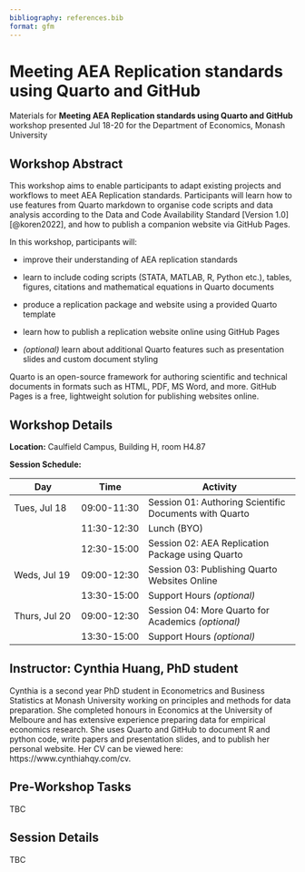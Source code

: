 ```yaml
---
bibliography: references.bib
format: gfm
---
```


# Meeting AEA Replication standards using Quarto and GitHub

Materials for **Meeting AEA Replication standards using Quarto and GitHub** workshop presented Jul 18-20 for the Department of Economics, Monash University

## Workshop Abstract

This workshop aims to enable participants to adapt existing projects and workflows to meet AEA Replication standards. Participants will learn how to use features from Quarto markdown to organise code scripts and data analysis according to the Data and Code Availability Standard \[Version 1.0\] [@koren2022], and how to publish a companion website via GitHub Pages.

In this workshop, participants will:

-   improve their understanding of AEA replication standards

-   learn to include coding scripts (STATA, MATLAB, R, Python etc.), tables, figures, citations and mathematical equations in Quarto documents

-   produce a replication package and website using a provided Quarto template

-   learn how to publish a replication website online using GitHub Pages

-   *(optional)* learn about additional Quarto features such as presentation slides and custom document styling

Quarto is an open-source framework for authoring scientific and technical documents in formats such as HTML, PDF, MS Word, and more. GitHub Pages is a free, lightweight solution for publishing websites online.

## Workshop Details

**Location:** Caulfield Campus, Building H, room H4.87

**Session Schedule:**

| Day           | Time        | Activity                                               |
|-----------------|-----------------|--------------------------------------|
| Tues, Jul 18  | 09:00-11:30 | Session 01: Authoring Scientific Documents with Quarto |
|               | 11:30-12:30 | Lunch (BYO)                                            |
|               | 12:30-15:00 | Session 02: AEA Replication Package using Quarto       |
| Weds, Jul 19  | 09:00-12:30 | Session 03: Publishing Quarto Websites Online          |
|               | 13:30-15:00 | Support Hours *(optional)*                               |
| Thurs, Jul 20 | 09:00-12:30 | Session 04: More Quarto for Academics *(optional)*     |
|               | 13:30-15:00 | Support Hours *(optional)*                               |

## Instructor: Cynthia Huang, PhD student

Cynthia is a second year PhD student in Econometrics and Business Statistics at Monash University working on principles and methods for data preparation. She completed honours in Economics at the University of Melboure and has extensive experience preparing data for empirical economics research. She uses Quarto and GitHub to document R and python code, write papers and presentation slides, and to publish her personal website. Her CV can be viewed here: https://www.cynthiahqy.com/cv.

## Pre-Workshop Tasks

TBC 

## Session Details

TBC